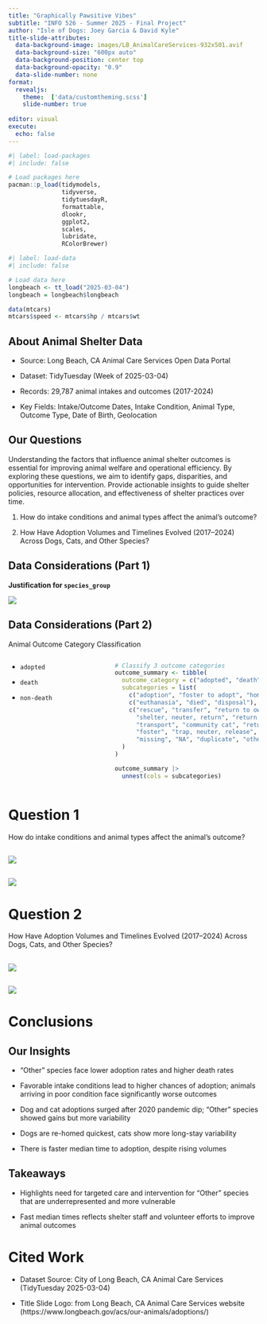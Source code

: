 ```yaml
---
title: "Graphically Pawsitive Vibes"
subtitle: "INFO 526 - Summer 2025 - Final Project"
author: "Isle of Dogs: Joey Garcia & David Kyle"
title-slide-attributes:
  data-background-image: images/LB_AnimalCareServices-932x501.avif
  data-background-size: "600px auto"
  data-background-position: center top
  data-background-opacity: "0.9"
  data-slide-number: none
format:
  revealjs:
    theme:  ['data/customtheming.scss']
    slide-number: true
  
editor: visual
execute:
  echo: false
---
```


```r
#| label: load-packages
#| include: false

# Load packages here
pacman::p_load(tidymodels,
               tidyverse,
               tidytuesdayR,
               formattable,
               dlookr,
               ggplot2,
               scales,
               lubridate,
               RColorBrewer)

```

```r
#| label: load-data
#| include: false

# Load data here
longbeach <- tt_load("2025-03-04")
longbeach = longbeach$longbeach

data(mtcars)
mtcars$speed <- mtcars$hp / mtcars$wt
```

## About Animal Shelter Data

-   Source: Long Beach, CA Animal Care Services Open Data Portal

-   Dataset: TidyTuesday (Week of 2025-03-04)

-   Records: 29,787 animal intakes and outcomes (2017-2024)

-   Key Fields: Intake/Outcome Dates, Intake Condition, Animal Type, Outcome Type, Date of Birth, Geolocation

## Our Questions

Understanding the factors that influence animal shelter outcomes is essential for improving animal welfare and operational efficiency. By exploring these questions, we aim to identify gaps, disparities, and opportunities for intervention. Provide actionable insights to guide shelter policies, resource allocation, and effectiveness of shelter practices over time.

1.  How do intake conditions and animal types affect the animal's outcome?

2.  How Have Adoption Volumes and Timelines Evolved (2017–2024) Across Dogs, Cats, and Other Species?

## Data Considerations (Part 1)

**Justification for `species_group`**

![](images/animal_intake_type.png)

## Data Considerations (Part 2)

Animal Outcome Category Classification

::::: columns
::: {.column width="40%"}
-   `adopted`

-   `death`

-   `non-death`
:::

::: {.column width="60%"}
```r
# Classify 3 outcome categories
outcome_summary <- tibble(
  outcome_category = c("adopted", "death", "non-death"),
  subcategories = list(
    c("adoption", "foster to adopt", "homefirst"),
    c("euthanasia", "died", "disposal"),
    c("rescue", "transfer", "return to owner", 
      "shelter, neuter, return", "return to rescue", 
      "transport", "community cat", "return to wild habitat", 
      "foster", "trap, neuter, release", 
      "missing", "NA", "duplicate", "others")
  )
)

outcome_summary |> 
  unnest(cols = subcategories)

```
:::
:::::

# Question 1

How do intake conditions and animal types affect the animal's outcome?

## 

![](images/intake_influence_outcomes.png)

## 

![](images/prop_outcomes_per_animal.png)

# Question 2

How Have Adoption Volumes and Timelines Evolved (2017–2024) Across Dogs, Cats, and Other Species?

## 

![](images/days_to_adoption.png)

## 

![](images/volume_speed_species.png)

# Conclusions

## Our Insights

-   "Other" species face lower adoption rates and higher death rates

-   Favorable intake conditions lead to higher chances of adoption; animals arriving in poor condition face significantly worse outcomes

-   Dog and cat adoptions surged after 2020 pandemic dip; "Other" species showed gains but more variability

-   Dogs are re-homed quickest, cats show more long-stay variability

-   There is faster median time to adoption, despite rising volumes

## Takeaways

-   Highlights need for targeted care and intervention for "Other" species that are underrepresented and more vulnerable

-   Fast median times reflects shelter staff and volunteer efforts to improve animal outcomes

# Cited Work

-   Dataset Source: City of Long Beach, CA Animal Care Services (TidyTuesday 2025-03-04)

-   Title Slide Logo: from Long Beach, CA Animal Care Services website (https://www.longbeach.gov/acs/our-animals/adoptions/)
